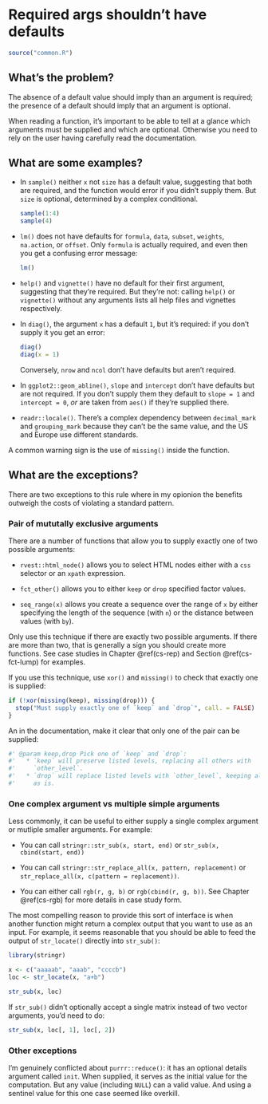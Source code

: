 # Required args shouldn't have defaults {#args-required}

```r
source("common.R")
```

## What's the problem?

The absence of a default value should imply than an argument is required; the presence of a default should imply that an argument is optional.

When reading a function, it's important to be able to tell at a glance which arguments must be supplied and which are optional. Otherwise you need to rely on the user having carefully read the documentation.

## What are some examples?

*   In `sample()` neither `x` not `size` has a default value, suggesting that
    both are required, and the function would error if you didn't supply them.
    But `size` is optional, determined by a complex conditional.
    
    ```r
    sample(1:4)
    sample(4)
    ```

*   `lm()` does not have defaults for `formula`, `data`, `subset`, `weights`, 
    `na.action`, or `offset`. Only `formula` is actually required, and even
    then you get a confusing error message:
    
    ```r
    lm()
    ```
    
*   `help()` and `vignette()` have no default for their first argument, 
    suggesting that they're required. But they're not: calling `help()` or
    `vignette()` without any arguments lists all help files and vignettes 
    respectively.
 
*   In `diag()`, the argument `x` has a default `1`, but it's required: if 
    you don't supply it you get an error:
    
    ```r
    diag()
    diag(x = 1)
    ```
    
    Conversely, `nrow` and `ncol` don't have defaults but aren't required.

*   In `ggplot2::geom_abline()`, `slope` and `intercept` don't have defaults 
    but are not required. If you don't supply them they default to `slope = 1` 
    and `intercept = 0`, *or* are taken from `aes()` if they're supplied
    there.

*   `readr::locale()`. There's a complex dependency between `decimal_mark` and
    `grouping_mark` because they can't be the same value, and the US and Europe
    use different standards.

A common warning sign is the use of `missing()` inside the function.

## What are the exceptions?

There are two exceptions to this rule where in my opionion the benefits outweigh the costs of violating a standard pattern.

### Pair of mututally exclusive arguments {#args-mutually-exclusive}

There are a number of functions that allow you to supply exactly one of two possible arguments:

* `rvest::html_node()` allows you to select HTML nodes either with a `css` 
  selector or an `xpath` expression.
  
* `fct_other()` allows you to either `keep` or `drop` specified factor values.

* `seq_range(x)` allows you create a sequence over the range of `x` by either
  specifying the length of the sequence (with `n`) or the distance between 
  values (with `by`).
  
Only use this technique if there are exactly two possible arguments. If there are more than two, that is generally a sign you should create more functions. See case studies in Chapter \@ref(cs-rep) and Section \@ref(cs-fct-lump) for examples.
 
If you use this technique, use `xor()` and `missing()` to check that exactly one is supplied:

```r
if (!xor(missing(keep), missing(drop))) {
  stop("Must supply exactly one of `keep` and `drop`", call. = FALSE)
}
```

An in the documentation, make it clear that only one of the pair can be supplied:

```r
#' @param keep,drop Pick one of `keep` and `drop`:
#'   * `keep` will preserve listed levels, replacing all others with 
#'     `other_level`.
#'   * `drop` will replace listed levels with `other_level`, keeping all
#'     as is.
```

### One complex argument vs multiple simple arguments {#args-compound}

Less commonly, it can be useful to either supply a single complex argument or mutliple smaller arguments. For example:

* You can call `stringr::str_sub(x, start, end)` or 
  `str_sub(x, cbind(start, end))`

* You can call `stringr::str_replace_all(x, pattern, replacement)` or 
  `str_replace_all(x, c(pattern = replacement))`.

* You can either call `rgb(r, g, b)` or `rgb(cbind(r, g, b))`. See 
  Chapter \@ref(cs-rgb) for more details in case study form.

The most compelling reason to provide this sort of interface is when another function might return a complex output that you want to use as an input. For example, it seems reasonable that you should be able to feed the output of `str_locate()` directly into `str_sub()`:

```r
library(stringr)

x <- c("aaaaab", "aaab", "ccccb")
loc <- str_locate(x, "a+b")

str_sub(x, loc)
```

If `str_sub()` didn't optionally accept a single matrix instead of two vector arguments, you'd need to do:

```r
str_sub(x, loc[, 1], loc[, 2])
```

### Other exceptions

I'm genuinely conflicted about `purrr::reduce()`: it has an optional details argument called `init`. When supplied, it serves as the initial value for the computation. But any value (including `NULL`) can a valid value. And using a sentinel value for this one case seemed like overkill.
